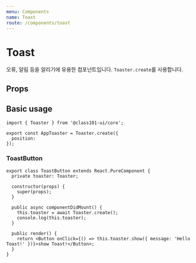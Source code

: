 ```yaml
---
menu: Components
name: Toast
route: /components/toast
---
```



# Toast

오류, 알림 등을 알리기에 유용한 컴포넌트입니다. `Toaster.create`를 사용합니다.

## Props

<PropsTable of={Toast} />

## Basic usage

```tsx
import { Toaster } from '@class101-ui/core';

export const AppToaster = Toaster.create({
  position:
});
```

<Playground>
  <ToastButton />
</Playground>

### ToastButton

```tsx
export class ToastButton extends React.PureComponent {
  private toaster: Toaster;

  constructor(props) {
    super(props);
  }

  public async componentDidMount() {
    this.toaster = await Toaster.create();
    console.log(this.toaster);
  }

  public render() {
    return <Button onClick={() => this.toaster.show({ message: 'Hello Toast!' })}>show Toast!</Button>;
  }
}
```
